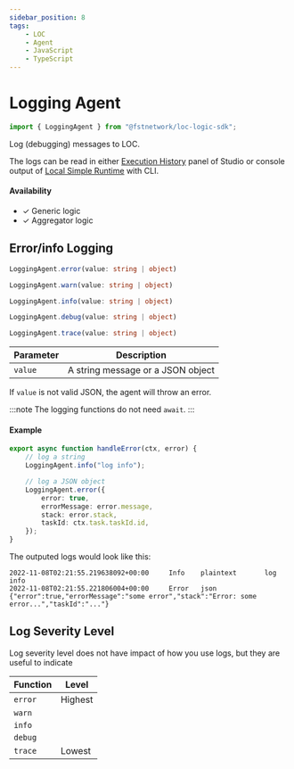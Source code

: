 ```yaml
---
sidebar_position: 8
tags:
    - LOC
    - Agent
    - JavaScript
    - TypeScript
---
```


# Logging Agent

```typescript
import { LoggingAgent } from "@fstnetwork/loc-logic-sdk";
```

Log (debugging) messages to LOC.

The logs can be read in either [Execution History](/legacy/0.7/studio-guide/data-discovery#execution) panel of Studio or console output of [Local Simple Runtime](/legacy/0.7/cli-handbook/local-runtime) with CLI.


#### Availability

-   ✓ Generic logic
-   ✓ Aggregator logic

## Error/info Logging

<Tabs>
  <TabItem value="error" label="Error" default>

```typescript
LoggingAgent.error(value: string | object)
```

  </TabItem>
  <TabItem value="warn" label="Warning">

```typescript
LoggingAgent.warn(value: string | object)
```

  </TabItem>
  <TabItem value="info" label="Info">

```typescript
LoggingAgent.info(value: string | object)
```

  </TabItem>
  <TabItem value="debug" label="Debug">

```typescript
LoggingAgent.debug(value: string | object)
```

  </TabItem>
  <TabItem value="trace" label="Trace">

```typescript
LoggingAgent.trace(value: string | object)
```

  </TabItem>
</Tabs>

| Parameter | Description                       |
| --------- | --------------------------------- |
| `value`   | A string message or a JSON object |

If `value` is not valid JSON, the agent will throw an error.

:::note
The logging functions do not need `await`.
:::

#### Example

```typescript showLineNumbers
export async function handleError(ctx, error) {
    // log a string
    LoggingAgent.info("log info");

    // log a JSON object
    LoggingAgent.error({
        error: true,
        errorMessage: error.message,
        stack: error.stack,
        taskId: ctx.task.taskId.id,
    });
}
```

The outputed logs would look like this:

```
2022-11-08T02:21:55.219638092+00:00     Info    plaintext       log info
2022-11-08T02:21:55.221806004+00:00     Error   json    {"error":true,"errorMessage":"some error","stack":"Error: some error...","taskId":"..."}
```

## Log Severity Level

Log severity level does not have impact of how you use logs, but they are useful to indicate

| Function | Level   |
| -------- | ------- |
| `error`  | Highest |
| `warn`   |         |
| `info`   |         |
| `debug`  |         |
| `trace`  | Lowest  |

